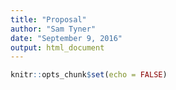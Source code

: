 ```yaml
---
title: "Proposal"
author: "Sam Tyner"
date: "September 9, 2016"
output: html_document
---
```


```r
knitr::opts_chunk$set(echo = FALSE)
```



